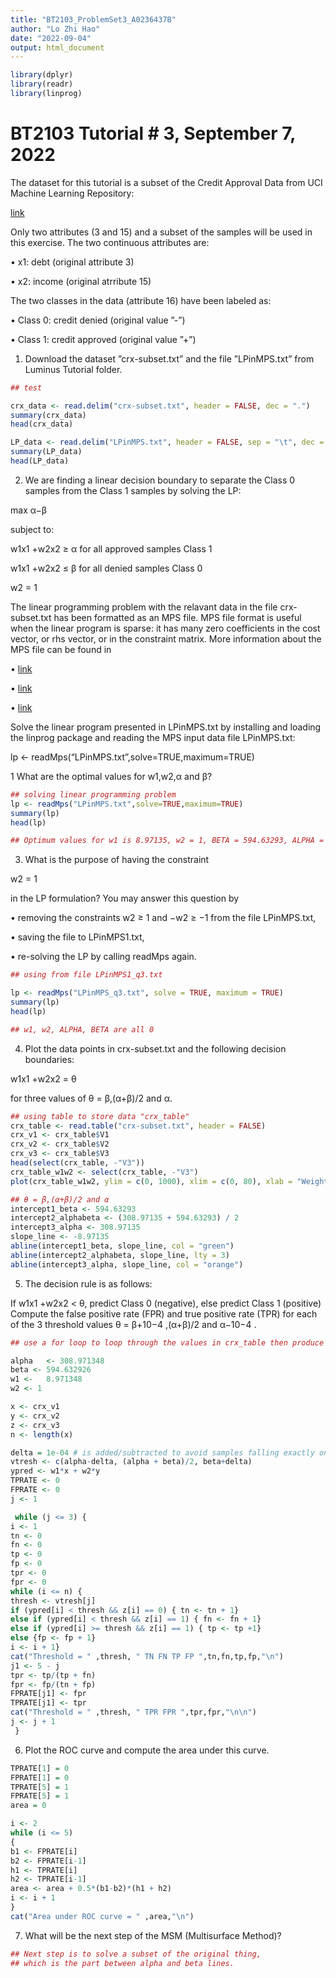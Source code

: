 ---
title: "BT2103_ProblemSet3_A0236437B"
author: "Lo Zhi Hao"
date: "2022-09-04"
output: html_document
---

```{r setup}
library(dplyr)
library(readr)
library(linprog)
```

# BT2103 Tutorial # 3, September 7, 2022

The dataset for this tutorial is a subset of the Credit Approval Data from UCI Machine
Learning Repository:

[link](https://archive.ics.uci.edu/ml/datasets/credit+approval)

Only two attributes (3 and 15) and a subset of the samples will be used in this exercise. The
two continuous attributes are:

• x1: debt (original attribute 3)

• x2: income (original atrribute 15)

The two classes in the data (attribute 16) have been labeled as:

• Class 0: credit denied (original value ”-”)

• Class 1: credit approved (original value ”+”)

1. Download the dataset ”crx-subset.txt” and the file ”LPinMPS.txt” from Luminus Tutorial folder.

```{r 1}
## test

crx_data <- read.delim("crx-subset.txt", header = FALSE, dec = ".")
summary(crx_data)
head(crx_data)

LP_data <- read.delim("LPinMPS.txt", header = FALSE, sep = "\t", dec = ".")
summary(LP_data)
head(LP_data)
```

2. We are finding a linear decision boundary to separate the Class 0 samples from the
Class 1 samples by solving the LP:

max α−β

subject to:

w1x1 +w2x2 ≥ α for all approved samples Class 1

w1x1 +w2x2 ≤ β for all denied samples Class 0

w2 = 1

The linear programming problem with the relavant data in the file crx-subset.txt has
been formatted as an MPS file. MPS file format is useful when the linear program
is sparse: it has many zero coefficients in the cost vector, or rhs vector, or in the
constraint matrix. More information about the MPS file can be found in

• [link](https://rdrr.io/cran/linprog/man/readMps.html)

• [link](https://cran.r-project.org/web/packages/linprog/linprog.pdf)

• [link](http://web.mit.edu/lpsolve_v5520/doc/mps-format.html)

Solve the linear program presented in LPinMPS.txt by installing and loading the
linprog package and reading the MPS input data file LPinMPS.txt:

lp <- readMps("LPinMPS.txt",solve=TRUE,maximum=TRUE)

1
What are the optimal values for w1,w2,α and β?

```{r q2}
## solving linear programming problem 
lp <- readMps("LPinMPS.txt",solve=TRUE,maximum=TRUE)
summary(lp)
head(lp)

## Optimum values for w1 is 8.97135, w2 = 1, BETA = 594.63293, ALPHA = 308.97135
```

3. What is the purpose of having the constraint

w2 = 1

in the LP formulation? You may answer this question by

• removing the constraints w2 ≥ 1 and −w2 ≥ −1 from the file LPinMPS.txt,

• saving the file to LPinMPS1.txt,

• re-solving the LP by calling readMps again.

```{r q3}
## using from file LPinMPS1_q3.txt

lp <- readMps("LPinMPS_q3.txt", solve = TRUE, maximum = TRUE)
summary(lp)
head(lp)

## w1, w2, ALPHA, BETA are all 0 
```

4. Plot the data points in crx-subset.txt and the following decision boundaries:

w1x1 +w2x2 = θ

for three values of θ = β,(α+β)/2 and α.

```{r q4}
## using table to store data "crx_table"
crx_table <- read.table("crx-subset.txt", header = FALSE)
crx_v1 <- crx_table$V1
crx_v2 <- crx_table$V2
crx_v3 <- crx_table$V3
head(select(crx_table, -"V3"))
crx_table_w1w2 <- select(crx_table, -"V3")
plot(crx_table_w1w2, ylim = c(0, 1000), xlim = c(0, 80), xlab = "Weight 1", ylab = "Weight 2", col = ifelse(crx_table$V3 == 0, "red", "blue"), pch = ifelse(crx_table$V3, 15, 16))

## θ = β,(α+β)/2 and α
intercept1_beta <- 594.63293
intercept2_alphabeta <- (308.97135 + 594.63293) / 2
intercept3_alpha <- 308.97135	
slope_line <- -8.97135	
abline(intercept1_beta, slope_line, col = "green")
abline(intercept2_alphabeta, slope_line, lty = 3)
abline(intercept3_alpha, slope_line, col = "orange")
```

5. The decision rule is as follows:

If w1x1 +w2x2 < θ, predict Class 0 (negative),
else predict Class 1 (positive)
Compute the false positive rate (FPR) and true positive rate (TPR) for each of the 3
threshold values θ = β+10−4
,(α+β)/2 and α−10−4
.

```{r q5}
## use a for loop to loop through the values in crx_table then produce results accordingly 

alpha	<- 308.971348	
beta <-	594.632926
w1 <-	8.971348
w2 <- 1

x <- crx_v1 
y <- crx_v2 
z <- crx_v3
n <- length(x)

delta = 1e-04 # is added/subtracted to avoid samples falling exactly on the hyperplanes
vtresh <- c(alpha-delta, (alpha + beta)/2, beta+delta)
ypred <- w1*x + w2*y
TPRATE <- 0
FPRATE <- 0
j <- 1

 while (j <= 3) {
i <- 1
tn <- 0
fn <- 0
tp <- 0
fp <- 0
tpr <- 0
fpr <- 0
while (i <= n) {
thresh <- vtresh[j]
if (ypred[i] < thresh && z[i] == 0) { tn <- tn + 1}
else if (ypred[i] < thresh && z[i] == 1) { fn <- fn + 1}
else if (ypred[i] >= thresh && z[i] == 1) { tp <- tp +1}
else {fp <- fp + 1}
i <- i + 1}
cat("Threshold = " ,thresh, " TN FN TP FP ",tn,fn,tp,fp,"\n")
j1 <- 5 - j
tpr <- tp/(tp + fn)
fpr <- fp/(tn + fp)
FPRATE[j1] <- fpr
TPRATE[j1] <- tpr
cat("Threshold = " ,thresh, " TPR FPR ",tpr,fpr,"\n\n")
j <- j + 1
 }

```

6. Plot the ROC curve and compute the area under this curve.

```{r q6}
TPRATE[1] = 0
FPRATE[1] = 0
TPRATE[5] = 1
FPRATE[5] = 1
area = 0

i <- 2
while (i <= 5)
{
b1 <- FPRATE[i]
b2 <- FPRATE[i-1]
h1 <- TPRATE[i]
h2 <- TPRATE[i-1]
area <- area + 0.5*(b1-b2)*(h1 + h2)
i <- i + 1
}
cat("Area under ROC curve = " ,area,"\n")
```

7. What will be the next step of the MSM (Multisurface Method)?


```{r q7}
## Next step is to solve a subset of the original thing, 
## which is the part between alpha and beta lines. 
```
